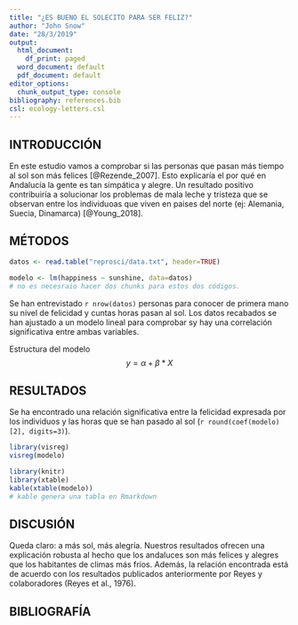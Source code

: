 ```yaml
---
title: "¿ES BUENO EL SOLECITO PARA SER FELIZ?"
author: "John Snow"
date: "28/3/2019"
output:
  html_document:
    df_print: paged
  word_document: default
  pdf_document: default
editor_options:
  chunk_output_type: console
bibliography: references.bib
csl: ecology-letters.csl
---
```


## INTRODUCCIÓN

En este estudio vamos a comprobar si las personas que pasan más tiempo al sol son más felices [@Rezende_2007]. Esto explicaría el por qué en Andalucía la gente es tan simpática y alegre. Un resultado positivo contribuiría a solucionar los problemas de mala leche y tristeza que se observan entre los individuoas que viven en paises del norte (ej: Alemania, Suecia, Dinamarca) [@Young_2018].

## MÉTODOS

```r

datos <- read.table("reprosci/data.txt", header=TRUE)

```

```r

modelo <- lm(happiness ~ sunshine, data=datos) 
# no es necesraio hacer dos chunks para estos dos códigos.

```

Se han entrevistado `r nrow(datos)` personas para conocer de primera mano su nivel de felicidad y cuntas horas pasan al sol. Los datos recabados se han ajustado a un modelo lineal para comprobar sy hay una correlación significativa entre ambas variables.

Estructura del modelo
$$
y = \alpha + \beta * X
$$

## RESULTADOS

Se ha encontrado una relación significativa entre la felicidad expresada por los individuos y las horas que se han pasado al sol (`r round(coef(modelo)[2], digits=3)`).

```r
library(visreg)
visreg(modelo)
```

```r
library(knitr)
library(xtable)
kable(xtable(modelo))
# kable genera una tabla en Rmarkdown
```

## DISCUSIÓN

Queda claro: a más sol, más alegría. Nuestros resultados ofrecen una explicación robusta al hecho que los andaluces son más felices y alegres que los habitantes de climas más fríos. Además, la relación encontrada está de acuerdo con los resultados publicados anteriormente por Reyes y colaboradores (Reyes et al., 1976).

## BIBLIOGRAFÍA
